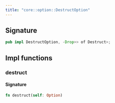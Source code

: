 ```yaml
---
title: "core::option::DestructOption"
---
```






## Signature

```rust
pub impl DestructOption, -Drop>> of Destruct>;
```



## Impl functions

### destruct







#### Signature

```rust
fn destruct(self: Option)
```


